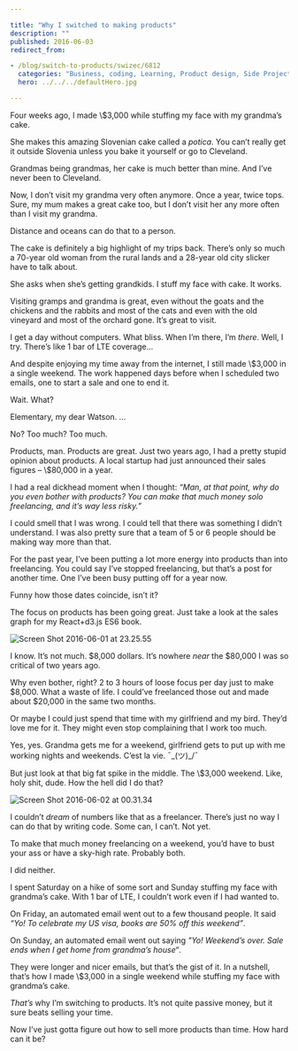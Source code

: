 ```yaml
---

title: "Why I switched to making products"
description: ""
published: 2016-06-03
redirect_from:

- /blog/switch-to-products/swizec/6812
  categories: "Business, coding, Learning, Product design, Side Projects, Slovenia"
  hero: ../../../defaultHero.jpg

---
```


Four weeks ago, I made \\$3,000 while stuffing my face with my grandma’s cake.

She makes this amazing Slovenian cake called a _potica_. You can’t really get it outside Slovenia unless you bake it yourself or go to Cleveland.

Grandmas being grandmas, her cake is much better than mine. And I’ve never been to Cleveland.

Now, I don’t visit my grandma very often anymore. Once a year, twice tops. Sure, my mum makes a great cake too, but I don’t visit her any more often than I visit my grandma.

Distance and oceans can do that to a person.

The cake is definitely a big highlight of my trips back. There’s only so much a 70-year old woman from the rural lands and a 28-year old city slicker have to talk about.

She asks when she’s getting grandkids. I stuff my face with cake. It works.

Visiting gramps and grandma is great, even without the goats and the chickens and the rabbits and most of the cats and even with the old vineyard and most of the orchard gone. It’s great to visit.

I get a day without computers. What bliss. When I’m there, I’m _there_. Well, I try. There’s like 1 bar of LTE coverage…

And despite enjoying my time away from the internet, I still made \\$3,000 in a single weekend. The work happened days before when I scheduled two emails, one to start a sale and one to end it.

Wait. What?

Elementary, my dear Watson. …

No? Too much? Too much.

Products, man. Products are great. Just two years ago, I had a pretty stupid opinion about products. A local startup had just announced their sales figures – \\$80,000 in a year.

I had a real dickhead moment when I thought: _“Man, at that point, why do you even bother with products? You can make that much money solo freelancing, and it’s way less risky.”_

I could smell that I was wrong. I could tell that there was something I didn’t understand. I was also pretty sure that a team of 5 or 6 people should be making way more than that.

For the past year, I’ve been putting a lot more energy into products than into freelancing. You could say I’ve stopped freelancing, but that’s a post for another time. One I’ve been busy putting off for a year now.

Funny how those dates coincide, isn’t it?

The focus on products has been going great. Just take a look at the sales graph for my React+d3.js ES6 book.

![Screen Shot 2016-06-01 at 23.25.55](https://swizec.com/blog/wp-content/uploads/2016/06/Screen-Shot-2016-06-01-at-23.25.55-1024x469.png)

I know. It’s not much. $8,000 dollars. It’s nowhere _near_ the $80,000 I was so critical of two years ago.

Why even bother, right? 2 to 3 hours of loose focus per day just to make $8,000. What a waste of life. I could’ve freelanced those out and made about $20,000 in the same two months.

Or maybe I could just spend that time with my girlfriend and my bird. They’d love me for it. They might even stop complaining that I work too much.

Yes, yes. Grandma gets me for a weekend, girlfriend gets to put up with me working nights and weekends. C’est la vie. ¯\_(ツ)\_/¯

But just look at that big fat spike in the middle. The \\$3,000 weekend. Like, holy shit, dude. How the hell did I do that?

![Screen Shot 2016-06-02 at 00.31.34](https://swizec.com/blog/wp-content/uploads/2016/06/Screen-Shot-2016-06-02-at-00.31.34-1024x468.png)

I couldn’t _dream_ of numbers like that as a freelancer. There’s just no way I can do that by writing code. Some can, I can’t. Not yet.

To make that much money freelancing on a weekend, you’d have to bust your ass or have a sky-high rate. Probably both.

I did neither.

I spent Saturday on a hike of some sort and Sunday stuffing my face with grandma’s cake. With 1 bar of LTE, I couldn’t work even if I had wanted to.

On Friday, an automated email went out to a few thousand people. It said _“Yo! To celebrate my US visa, books are 50% off this weekend”_.

On Sunday, an automated email went out saying _"Yo! Weekend’s over. Sale ends when I get home from grandma’s house“_.

They were longer and nicer emails, but that’s the gist of it. In a nutshell, that’s how I made \\$3,000 in a single weekend while stuffing my face with grandma’s cake.

_That’s_ why I’m switching to products. It’s not quite passive money, but it sure beats selling your time.

Now I’ve just gotta figure out how to sell more products than time. How hard can it be?
